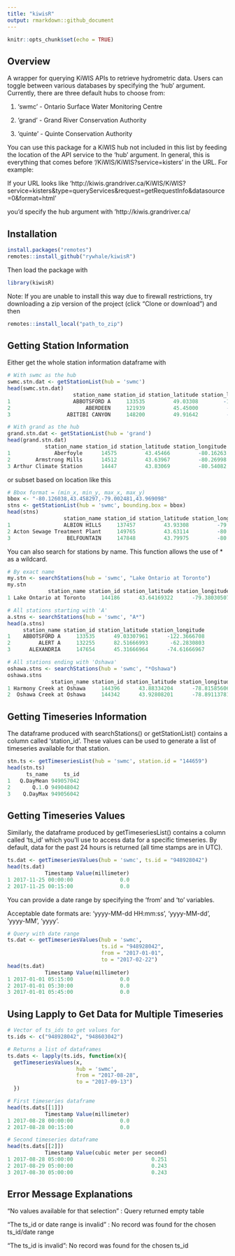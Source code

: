 ```yaml
---
title: "kiwisR"
output: rmarkdown::github_document
---
```


```r
knitr::opts_chunk$set(echo = TRUE)
```

## Overview
A wrapper for querying KiWIS APIs to retrieve hydrometric data. Users can toggle between various databases by specifying the 'hub' argument. Currently, there are three default hubs to choose from:

1. 'swmc' - Ontario Surface Water Monitoring Centre

2. 'grand' - Grand River Conservation Authority

3. 'quinte' - Quinte Conservation Authority

You can use this package for a KiWIS hub not included in this list by feeding the location of the API service to the 'hub' argument. In general, this is everything that comes before '/KiWIS/KiWIS?service=kisters' in the URL. For example:

If your URL looks like 'http://kiwis.grandriver.ca/KiWIS/KiWIS?service=kisters&type=queryServices&request=getRequestInfo&datasource=0&format=html'

you'd specify the hub argument with 
'http://kiwis.grandriver.ca/


## Installation
```r
install.packages("remotes")
remotes::install_github("rywhale/kiwisR")
```

Then load the package with

```r
library(kiwisR)
```

Note: If you are unable to install this way due to firewall restrictions, try downloading a zip version of the project (click "Clone or download") and then

```r
remotes::install_local("path_to_zip")
```

## Getting Station Information

Either get the whole station information dataframe with 
```r
# With swmc as the hub
swmc.stn.dat <- getStationList(hub = 'swmc')
head(swmc.stn.dat)
                     station_name station_id station_latitude station_longitude
1                    ABBOTSFORD A     133535         49.03308        -122.36667
2                        ABERDEEN     121939         45.45000         -98.43308
3                  ABITIBI CANYON     148200         49.91642         -81.56667
```

```r
# With grand as the hub
grand.stn.dat <- getStationList(hub = 'grand')
head(grand.stn.dat)
            station_name station_id station_latitude station_longitude
1              Aberfoyle      14575         43.45466         -80.16263
2        Armstrong Mills      14512         43.63967         -80.26998
3 Arthur Climate Station      14447         43.83069         -80.54082
```

or subset based on location like this

```r
# Bbox format = (min_x, min_y, max_x, max_y)
bbox <- "-80.126038,43.458297,-79.002481,43.969098"
stns <- getStationList(hub = 'swmc', bounding.box = bbox)
head(stns)
                  station_name station_id station_latitude station_longitude
1                 ALBION HILLS     137457         43.93308         -79.83333
2 Acton Sewage Treatment Plant     149765         43.63114         -80.01667
3                  BELFOUNTAIN     147848         43.79975         -80.01667

```

You can also search for stations by name. This function allows the use of * as a wildcard.

```r
# By exact name
my.stn <- searchStations(hub = 'swmc', "Lake Ontario at Toronto")
my.stn
             station_name station_id station_latitude station_longitude
1 Lake Ontario at Toronto     144186      43.64169322      -79.38030507

# All stations starting with 'A'
a.stns <- searchStations(hub = 'swmc', "A*")
head(a.stns)
     station_name station_id station_latitude station_longitude
1    ABBOTSFORD A     133535      49.03307961      -122.3666708
2         ALERT A     132255      82.51666993       -62.2830803
3      ALEXANDRIA     147654      45.31666964      -74.61666967

# All stations ending with 'Oshawa'
oshawa.stns <- searchStations(hub = 'swmc', "*Oshawa")
oshawa.stns
              station_name station_id station_latitude station_longitude
1 Harmony Creek at Oshawa     144396      43.88334204      -78.81585606
2  Oshawa Creek at Oshawa     144342      43.92808201      -78.89113781

```


## Getting Timeseries Information

The dataframe produced with searchStations() or getStationList() contains a column called 'station_id'. These values can be used to generate a list of timeseries available for that station. 

```r
stn.ts <- getTimeseriesList(hub = 'swmc', station.id = "144659")
head(stn.ts)
      ts_name     ts_id
1   Q.DayMean 949057042
2       Q.1.O 949048042
3    Q.DayMax 949056042

```


## Getting Timeseries Values

Similarly, the dataframe produced by getTimeseriesList() contains a column called 'ts_id' which you'll use to access data for a specific timeseries. By default, data for the past 24 hours is returned (all time stamps are in UTC).

```r
ts.dat <- getTimeseriesValues(hub = 'swmc', ts.id = "948928042")
head(ts.dat)
            Timestamp Value(millimeter)
1 2017-11-25 00:00:00               0.0
2 2017-11-25 00:15:00               0.0
```

You can provide a date range by specifying the 'from' and 'to' variables.

Acceptable date formats are:
  'yyyy-MM-dd HH:mm:ss',
  'yyyy-MM-dd',
  'yyyy-MM',
  'yyyy'.

```r
# Query with date range
ts.dat <- getTimeseriesValues(hub = 'swmc',
                              ts.id = "948928042", 
                              from = "2017-01-01", 
                              to = "2017-02-22")
head(ts.dat)
            Timestamp Value(millimeter)
1 2017-01-01 05:15:00               0.0
2 2017-01-01 05:30:00               0.0
3 2017-01-01 05:45:00               0.0
``` 


## Using Lapply to Get Data for Multiple Timeseries
```r
# Vector of ts_ids to get values for
ts.ids <- c("948928042", "948603042")

# Returns a list of dataframes
ts.dats <- lapply(ts.ids, function(x){
  getTimeseriesValues(x,
                      hub = 'swmc',
                      from = "2017-08-28", 
                      to = "2017-09-13")
  })

# First timeseries dataframe
head(ts.dats[[1]])
            Timestamp Value(millimeter)
1 2017-08-28 00:00:00               0.0
2 2017-08-28 00:15:00               0.0

# Second timeseries dataframe
head(ts.dats[[2]])
            Timestamp Value(cubic meter per second)
1 2017-08-28 05:00:00                         0.251
2 2017-08-29 05:00:00                         0.243
3 2017-08-30 05:00:00                         0.243

```

## Error Message Explanations
"No values available for that selection" : Query returned empty table

"The ts_id or date range is invalid" : No record was found for the chosen ts_id/date range

"The ts_id is invalid": No record was found for the chosen ts_id